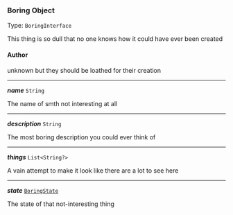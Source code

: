 


### Boring Object

Type: `BoringInterface`

This thing is so dull that no one knows how it could have ever been created



#### Author



unknown but they should be loathed for their creation



---

***name*** `String` 

The name of smth not interesting at all

 

---

***description*** `String` 

The most boring description you could ever think of

 

---

***things*** `List<String?>` 

A vain attempt to make it look like there are a lot to see here

 

---

***state*** [`BoringState`](/docs/boringstate--page#boringstate) 

The state of that not-interesting thing

 
